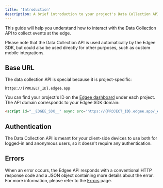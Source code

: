 ```yaml
---
title: 'Introduction'
description: A brief introduction to your project's Data Collection API.
---
```


This guide will help you understand how to interact with the Data Collection API to 
collect events at the edge.

Please note that the Data Collection API is used automatically by the Edgee SDK, but could also
be used directly for other purposes, such as custom mobile integrations.


## Base URL

The data collection API is special because it is project-specific:

```
https://{PROJECT_ID}.edgee.app
```

You can find your project's ID on the [Edgee dashboard](https://www.edgee.cloud/me) under each project.
The API domain corresponds to your Edgee SDK domain:

```html
<script id="__EDGEE_SDK__" async src="https://{PROJECT_ID}.edgee.app/_edgee/sdk.js"></script>
```

## Authentication

The Data Collection API is meant for your client-side devices to use both for
logged-in and anonymous users, so it doesn't require any authentication.

## Errors

When an error occurs, the Edgee API responds with a conventional HTTP response code and a JSON object containing more 
details about the error. For more information, please refer to the [Errors](../errors) page.


